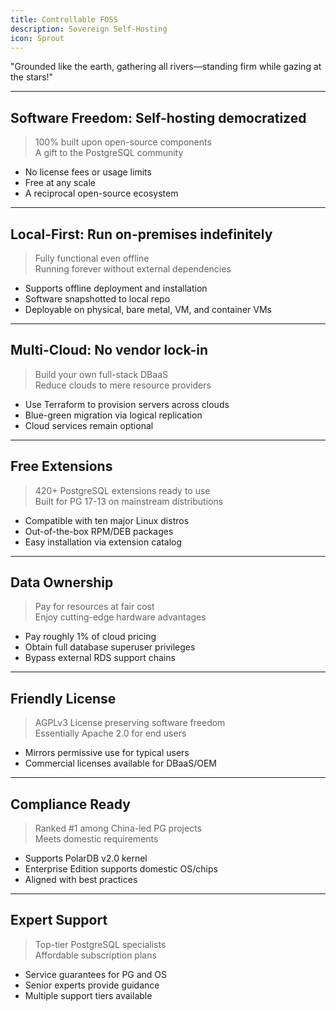 ```yaml
---
title: Controllable FOSS
description: Sovereign Self-Hosting
icon: Sprout
---
```



<Banner variant="rainbow">"Grounded like the earth, gathering all rivers—standing firm while gazing at the stars!"</Banner>

--------

## Software Freedom: Self-hosting democratized

> 100% built upon open-source components\
> A gift to the PostgreSQL community

- No license fees or usage limits
- Free at any scale
- A reciprocal open-source ecosystem

--------

## Local-First: Run on-premises indefinitely

> Fully functional even offline\
> Running forever without external dependencies

- Supports offline deployment and installation
- Software snapshotted to local repo
- Deployable on physical, bare metal, VM, and container VMs

--------

## Multi-Cloud: No vendor lock-in

> Build your own full-stack DBaaS\
> Reduce clouds to mere resource providers

- Use Terraform to provision servers across clouds
- Blue-green migration via logical replication
- Cloud services remain optional

--------

## Free Extensions

> 420+ PostgreSQL extensions ready to use\
> Built for PG 17-13 on mainstream distributions

- Compatible with ten major Linux distros
- Out-of-the-box RPM/DEB packages
- Easy installation via extension catalog

--------

## Data Ownership

> Pay for resources at fair cost\
> Enjoy cutting-edge hardware advantages

- Pay roughly 1% of cloud pricing
- Obtain full database superuser privileges
- Bypass external RDS support chains

--------

## Friendly License

> AGPLv3 License preserving software freedom\
> Essentially Apache 2.0 for end users

- Mirrors permissive use for typical users
- Commercial licenses available for DBaaS/OEM

--------

## Compliance Ready

> Ranked #1 among China-led PG projects\
> Meets domestic requirements

- Supports PolarDB v2.0 kernel
- Enterprise Edition supports domestic OS/chips
- Aligned with best practices

--------

## Expert Support

> Top-tier PostgreSQL specialists\
> Affordable subscription plans

- Service guarantees for PG and OS
- Senior experts provide guidance
- Multiple support tiers available